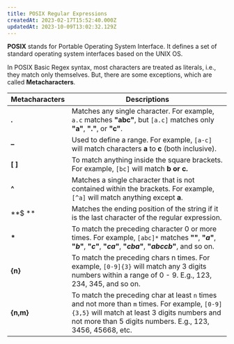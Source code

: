 ```yaml
---
title: POSIX Regular Expressions
createdAt: 2023-02-17T15:52:40.000Z
updatedAt: 2023-10-09T13:02:32.129Z
---
```


**POSIX** stands for Portable Operating System Interface. It defines a set of standard operating system interfaces based on the UNIX OS.

In POSIX Basic Regex syntax, most characters are treated as literals, i.e., they match only themselves. But, there are some exceptions, which are called **Metacharacters**.

| **Metacharacters** | **Descriptions**                                                                                                                                                                                                                      |
| ------------------ | ------------------------------------------------------------------------------------------------------------------------------------------------------------------------------------------------------------------------------------- |
| **.**              | Matches any single character.&#x20;&#xA;For example, `a.c` matches **"abc"**, but `[a.c]` matches only **"a"**, **"."**, or **"c"**.                                                                                                  |
| **–**              | Used to define a range.&#x20;&#xA;For example, `[a-c]` will match characters **a** to **c** (both inclusive).                                                                                                                         |
| **\[ ]**           | To match anything inside the square brackets.&#x20;&#xA;For example, `[bc]` will match **b **or** c.**                                                                                                                                |
| **^**              | Matches a single character that is not contained within the brackets.&#xA;For example, `[^a]` will match anything except **a**.                                                                                                       |
| **$ **             | Matches the ending position of the string if it is the last character of the regular expression.                                                                                                                                      |
| **\***             | To match the preceding character 0 or more times.&#x20;&#xA;For example, `[abc]*` matches **""**, **"*****a*****"**, **"*****b*****"**, **"*****c*****"**, **"*****ca*****"**, **"*****cba*****"**, **"*****abccb*****"**, and so on. |
| **{n}**            | To match the preceding chars n times.&#x20;&#xA;For example, `[0-9]{3}` will match any 3 digits numbers within a range of 0 - 9. E.g., 123, 234, 345, and so on.&#x20;                                                                |
| **{n,m}**          | To match the preceding char at least `n` times and not more than `m` times.&#x20;&#xA;For example, `[0-9]{3,5}` will match at least 3 digits numbers and not more than 5 digits numbers. E.g., 123, 3456, 45668, etc.                 |

